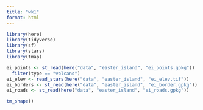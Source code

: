 ```yaml
---
title: "wk1"
format: html
---
```


```r
library(here)
library(tidyverse)
library(sf)
library(stars)
library(tmap)
```

```r
ei_points <- st_read(here("data", "easter_island", "ei_points.gpkg")) |> 
  filter(type == "volcano")
ei_elev <- read_stars(here("data", "easter_island", "ei_elev.tif"))
ei_borders <- st_read(here("data", "easter_island", "ei_border.gpkg"))
ei_roads <- st_read(here("data", "easter_island", "ei_roads.gpkg"))
```

```r
tm_shape()
```
